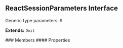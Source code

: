 ## ReactSessionParameters Interface

<a id="reactsessionparameters"></a>
<Info>
Generic type parameters: <code>M</code>
</Info>
<p><strong>Extends:</strong> <code>Omit</code></p>
### Members
#### Properties
<ResponseField>
<ResponseField name="name" type="string" required={false}>

</ResponseField>
<ResponseField name="password" type="string" required={false}>

</ResponseField>
</ResponseField>